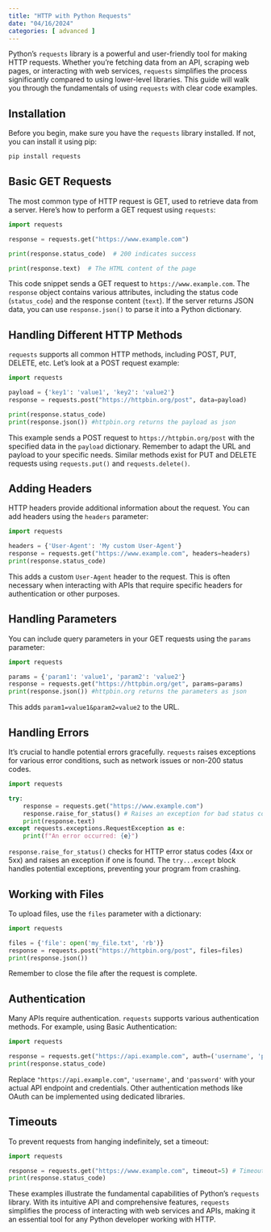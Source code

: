 ```yaml
---
title: "HTTP with Python Requests"
date: "04/16/2024"
categories: [ advanced ]
---
```



Python's `requests` library is a powerful and user-friendly tool for making HTTP requests.  Whether you're fetching data from an API, scraping web pages, or interacting with web services, `requests` simplifies the process significantly compared to using lower-level libraries. This guide will walk you through the fundamentals of using `requests` with clear code examples.


## Installation

Before you begin, make sure you have the `requests` library installed.  If not, you can install it using pip:

```bash
pip install requests
```


## Basic GET Requests

The most common type of HTTP request is GET, used to retrieve data from a server.  Here's how to perform a GET request using `requests`:

```python
import requests

response = requests.get("https://www.example.com")

print(response.status_code)  # 200 indicates success

print(response.text)  # The HTML content of the page

```

This code snippet sends a GET request to `https://www.example.com`.  The `response` object contains various attributes, including the status code (`status_code`) and the response content (`text`). If the server returns JSON data, you can use `response.json()` to parse it into a Python dictionary.


## Handling Different HTTP Methods

`requests` supports all common HTTP methods, including POST, PUT, DELETE, etc.  Let's look at a POST request example:

```python
import requests

payload = {'key1': 'value1', 'key2': 'value2'}
response = requests.post("https://httpbin.org/post", data=payload)

print(response.status_code)
print(response.json()) #httpbin.org returns the payload as json
```

This example sends a POST request to `https://httpbin.org/post` with the specified data in the `payload` dictionary.  Remember to adapt the URL and payload to your specific needs.  Similar methods exist for PUT and DELETE requests using `requests.put()` and `requests.delete()`.


## Adding Headers

HTTP headers provide additional information about the request. You can add headers using the `headers` parameter:

```python
import requests

headers = {'User-Agent': 'My custom User-Agent'}
response = requests.get("https://www.example.com", headers=headers)
print(response.status_code)
```

This adds a custom `User-Agent` header to the request.  This is often necessary when interacting with APIs that require specific headers for authentication or other purposes.


## Handling Parameters

You can include query parameters in your GET requests using the `params` parameter:

```python
import requests

params = {'param1': 'value1', 'param2': 'value2'}
response = requests.get("https://httpbin.org/get", params=params)
print(response.json()) #httpbin.org returns the parameters as json
```

This adds `param1=value1&param2=value2` to the URL.


## Handling Errors

It's crucial to handle potential errors gracefully.  `requests` raises exceptions for various error conditions, such as network issues or non-200 status codes.

```python
import requests

try:
    response = requests.get("https://www.example.com")
    response.raise_for_status() # Raises an exception for bad status codes (4xx or 5xx)
    print(response.text)
except requests.exceptions.RequestException as e:
    print(f"An error occurred: {e}")
```

`response.raise_for_status()` checks for HTTP error status codes (4xx or 5xx) and raises an exception if one is found.  The `try...except` block handles potential exceptions, preventing your program from crashing.



## Working with Files

To upload files, use the `files` parameter with a dictionary:

```python
import requests

files = {'file': open('my_file.txt', 'rb')}
response = requests.post("https://httpbin.org/post", files=files)
print(response.json())
```

Remember to close the file after the request is complete.



##  Authentication

Many APIs require authentication. `requests` supports various authentication methods.  For example, using Basic Authentication:

```python
import requests

response = requests.get("https://api.example.com", auth=('username', 'password'))
print(response.status_code)
```

Replace `"https://api.example.com"`, `'username'`, and `'password'` with your actual API endpoint and credentials.  Other authentication methods like OAuth can be implemented using dedicated libraries.


## Timeouts

To prevent requests from hanging indefinitely, set a timeout:

```python
import requests

response = requests.get("https://www.example.com", timeout=5) # Timeout after 5 seconds
print(response.status_code)
```


These examples illustrate the fundamental capabilities of Python's `requests` library. With its intuitive API and comprehensive features, `requests` simplifies the process of interacting with web services and APIs, making it an essential tool for any Python developer working with HTTP.

